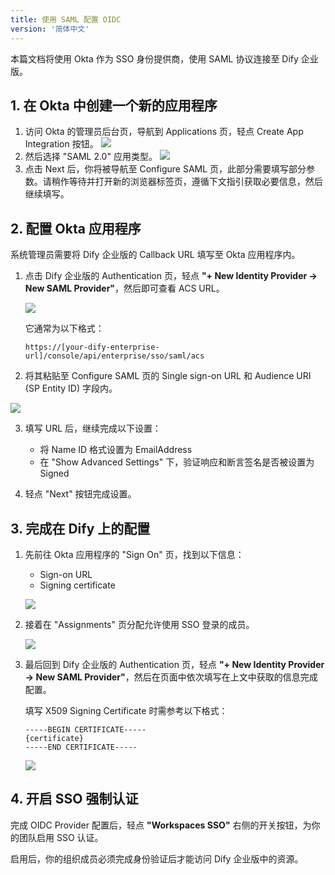 ```yaml
---
title: 使用 SAML 配置 OIDC
version: '简体中文'
---
```


本篇文档将使用 Okta 作为 SSO 身份提供商，使用 SAML 协议连接至 Dify 企业版。

## 1. 在 Okta 中创建一个新的应用程序

1. 访问 Okta 的管理员后台页，导航到 Applications 页，轻点 Create App Integration 按钮。
![](/zh-cn/img/eac08a1d4b7aa615d1108081b5e99731.png)
2. 然后选择 "SAML 2.0" 应用类型。
![](/zh-cn/img/409f64e068449c2f9dc9c3e471a36946.png)
3. 点击 Next 后，你将被导航至 Configure SAML 页，此部分需要填写部分参数。请稍作等待并打开新的浏览器标签页，遵循下文指引获取必要信息，然后继续填写。

## 2. 配置 Okta 应用程序

系统管理员需要将 Dify 企业版的 Callback URL 填写至 Okta 应用程序内。

1. 点击 Dify 企业版的 Authentication 页，轻点 **"+ New Identity Provider → New SAML Provider"**，然后即可查看 ACS URL。

   ![](/zh-cn/img/f66303a3902d7fff58c76228f6485386.png)

   它通常为以下格式：

   ```
   https://[your-dify-enterprise-url]/console/api/enterprise/sso/saml/acs
   ```

2. 将其粘贴至 Configure SAML 页的 Single sign-on URL 和 Audience URI (SP Entity ID) 字段内。

![](/zh-cn/img/e6c1a1521306919ab325030adafb2d2b.png)

3. 填写 URL 后，继续完成以下设置：
   * 将 Name ID 格式设置为 EmailAddress
   * 在 "Show Advanced Settings" 下，验证响应和断言签名是否被设置为 Signed

4. 轻点 "Next" 按钮完成设置。

## 3. 完成在 Dify 上的配置

1. 先前往 Okta 应用程序的 "Sign On" 页，找到以下信息：
   * Sign-on URL
   * Signing certificate

   ![](/zh-cn/img/edd232ff0c1e0a28243fdce755f8ea1b.png)

2. 接着在 "Assignments" 页分配允许使用 SSO 登录的成员。

   ![](/zh-cn/img/7ce55440e9bce1965712e167ab8e8567.png)

3. 最后回到 Dify 企业版的 Authentication 页，轻点 **"+ New Identity Provider → New SAML Provider"**，然后在页面中依次填写在上文中获取的信息完成配置。

   填写 X509 Signing Certificate 时需参考以下格式：

   ```
   -----BEGIN CERTIFICATE-----
   {certificate}
   -----END CERTIFICATE-----
   ```

   ![](/zh-cn/img/1548ea93cfa68352384295fef8b038e3.png)

## 4. 开启 SSO 强制认证

完成 OIDC Provider 配置后，轻点 **"Workspaces SSO"** 右侧的开关按钮，为你的团队启用 SSO 认证。

启用后，你的组织成员必须完成身份验证后才能访问 Dify 企业版中的资源。

